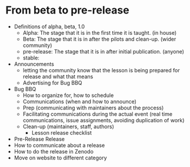 # From beta to pre-release

* Definitions of alpha, beta, 1.0
  - Alpha: The stage that it is in the first time it is taught. (in house)
  - Beta: The stage that it is in after the pilots and clean-up. (wider community)
  - pre-release: The stage that it is in after initial publication. (anyone)
  - stable:
* Announcements 
  - letting the community know that the lesson is being prepared for release and what that means
  - Advertising for Bug BBQ
* Bug BBQ
  - How to organize for, how to schedule
  - Communications (when and how to announce)
  - Prep (communicating with maintainers about the process)
  - Facilitating communications during the actual event (real time communications, issue assignments, avoiding duplication of work)
  - Clean-up (maintainers, staff, authors)
    + Lesson release checklist
* Pre-Release Release
* How to communicate about a release
* How to do the release in Zenodo
* Move on website to different category
